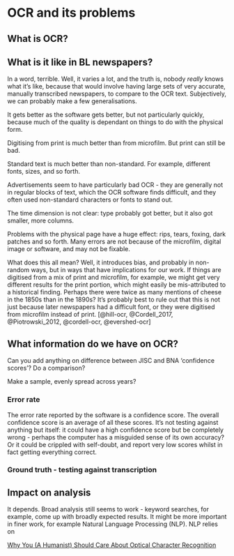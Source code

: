 # OCR and its problems

## What is OCR?

## What is it like in BL newspapers?
In a word, terrible. Well, it varies a lot, and the truth is, nobody _really_ knows what it's like, because that would involve having large sets of very accurate, manually transcribed newspapers, to compare to the OCR text. Subjectively, we can probably make a few generalisations. 

It gets better as the software gets better, but not particularly quickly, because much of the quality is dependant on things to do with the physical form. 

Digitising from print is much better than from microfilm. But print can still be bad. 

Standard text is much better than non-standard. For example, different fonts, sizes, and so forth.

Advertisements seem to have particularly bad OCR - they are generally not in regular blocks of text, which the OCR software finds difficult, and they often used non-standard characters or fonts to stand out. 

The time dimension is not clear: type probably got better, but it also got smaller, more columns. 

Problems with the physical page have a huge effect: rips, tears, foxing, dark patches and so forth. Many errors are not because of the microfilm, digital image or software, and may not be fixable. 

What does this all mean? Well, it introduces bias, and probably in non-random ways, but in ways that have implications for our work. If things are digitised from a mix of print and microfilm, for example, we might get very different results for the print portion, which might easily be mis-attributed to a historical finding. Perhaps there were twice as many mentions of cheese in the 1850s than in the 1890s? It's probably best to rule out that this is not just because later newspapers had a difficult font, or they were digitised from microfilm instead of print. [@hill-ocr, @Cordell_2017, @Piotrowski_2012, @cordell-ocr, @evershed-ocr]

## What information do we have on OCR?

Can you add anything on difference between JISC and BNA 'confidence scores'? Do a comparison?

Make a sample, evenly spread across years?

### Error rate

The error rate reported by the software is a confidence score. The overall confidence score is an average of all these scores. It's not testing against anything but itself: it could have a high confidence score but be completely wrong - perhaps the computer has a misguided sense of its own accuracy? Or it could be crippled with self-doubt, and report very low scores whilst in fact getting everything correct. 

### Ground truth - testing against transcription

## Impact on analysis
It depends. Broad analysis still seems to work - keyword searches, for example, come up with broadly expected results. It might be more important in finer work, for example Natural Language Processing (NLP). NLP relies on 

[Why You (A Humanist) Should Care About Optical Character Recognition](https://ocr.northeastern.edu/report/)